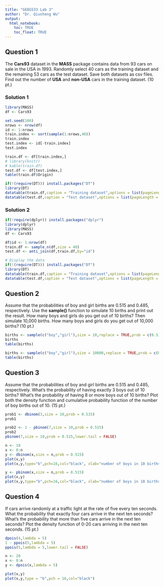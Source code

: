 ```yaml
---
title: "GEOG533 Lab 3"
author: "Dr. Qiusheng Wu"
output: 
  html_notebook:
    toc: TRUE
    toc_float: TRUE
---
```


## Question 1

The **Cars93** dataset in the **MASS** package contains data from 93 cars on sale in the USA in 1993. Randomly select 40 cars as the training dataset and the remaining 53 cars as the test dataset. Save both datasets as csv files. Find out the number of **USA** and **non-USA** cars in the training dataset. (10 pt.)

### Solution 1

```r
library(MASS)
df <- Cars93

set.seed(100)
nrows <- nrow(df)
id <- 1:nrows
train.index <- sort(sample(1:nrows,40))
train.index
test.index <- id[-train.index]
test.index

train.df <- df[train.index,]
# library(knitr)
# kable(train.df)
test.df <- df[test.index,]
table(train.df$Origin)

if(!(require(DT))) install.packages("DT")
library(DT)
datatable(train.df,caption = "Training dataset",options = list(pageLength = 5, scrollX=TRUE))
datatable(test.df,caption = "Test dataset",options = list(pageLength = 5, scrollX=TRUE))

```

### Solution 2
```r
if(!require(dplyr)) install.packages("dplyr")
library(dplyr)
library(MASS)
df <- Cars93

df$id <- 1:nrow(df)
train.df <- sample_n(df,size = 40)
test.df <- anti_join(df,train.df,by="id")

# Display the data
if(!(require(DT))) install.packages("DT")
library(DT)
datatable(train.df,caption = "Training dataset",options = list(pageLength = 5, scrollX=TRUE))
datatable(test.df,caption = "Test dataset",options = list(pageLength = 5, scrollX=TRUE))
```



## Question 2
Assume that the probabilities of boy and girl births are 0.515 and 0.485, respectively. Use the **sample()** function to simulate 10 births and print out the result. How many boys and girls do you get out of 10 births? Then simulate 10,000 births. How many boys and girls do you get out of 10,000 births? (10 pt.)

```r
births <- sample(c("boy","girl"),size = 10,replace = TRUE,prob = c(0.515,0.485))
births
table(births)

births <- sample(c("boy","girl"),size = 10000,replace = TRUE,prob = c(0.515,0.485))
table(births)
```

## Question 3
Assume that the probabilities of boy and girl births are 0.515 and 0.485, respectively. What’s the probability of having exactly 3 boys out of 10 births? What’s the probability of having 8 or more boys out of 10 births?  Plot both the density function and cumulative probability function of the number of boy births out of 10. (15 pt.)

```r
prob1 <- dbinom(3,size = 10,prob = 0.515)
prob1

prob2 <- 1 - pbinom(7,size = 10,prob = 0.515)
prob2
pbinom(7,size = 10,prob = 0.515,lower.tail = FALSE)

n <- 10
x <- 0:n
y <- dbinom(x,size = n,prob = 0.515)
plot(x,y)
plot(x,y,type="b",pch=16,col="black", xlab="number of boys in 10 births",ylab="probability")

y <- pbinom(x,size = n,prob = 0.515)
plot(x,y)
plot(x,y,type="b",pch=16,col="black", xlab="number of boys in 10 births",ylab="probability")
```

## Question 4
If cars arrive randomly at a traffic light at the rate of five every ten seconds. What the probability that exactly four cars arrive in the next ten seconds? What’s the probability that more than five cars arrive in the next ten seconds?  Plot the density function of 0-20 cars arriving in the next ten seconds. (15 pt.)

```r
dpois(4,lambda = 5)
1 - ppois(5,lambda = 5)
ppois(5,lambda = 5,lower.tail = FALSE)

n <- 20
x <- 0:n
y <- dpois(x,lambda = 5)

plot(x,y)
plot(x,y,type = "b",pch = 16,col="black")
```

